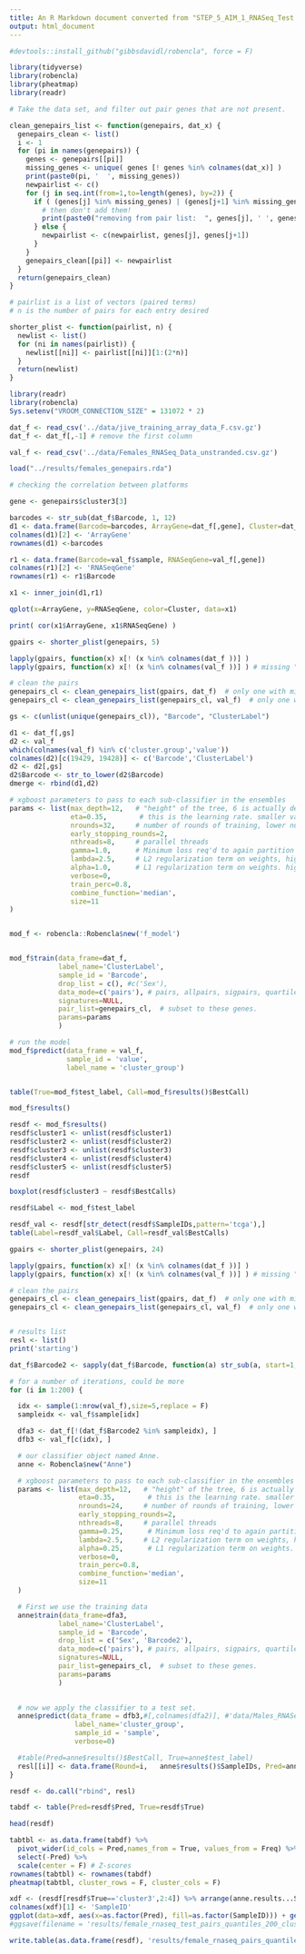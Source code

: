 ```yaml
---
title: An R Markdown document converted from "STEP_5_AIM_1_RNASeq_Test.ipynb"
output: html_document
---
```



```r
#devtools::install_github("gibbsdavidl/robencla", force = F)
```

```r
library(tidyverse)
library(robencla)
library(pheatmap)
library(readr)
```


```r




# Take the data set, and filter out pair genes that are not present.

clean_genepairs_list <- function(genepairs, dat_x) {
  genepairs_clean <- list()
  i <- 1
  for (pi in names(genepairs)) {
    genes <- genepairs[[pi]]
    missing_genes <- unique( genes [! genes %in% colnames(dat_x)] )
    print(paste0(pi, '  ', missing_genes))
    newpairlist <- c()
    for (j in seq.int(from=1,to=length(genes), by=2)) {
      if ( (genes[j] %in% missing_genes) | (genes[j+1] %in% missing_genes) ) {
        # then don't add them!
        print(paste0("removing from pair list:  ", genes[j], ' ', genes[j+1]))
      } else {
        newpairlist <- c(newpairlist, genes[j], genes[j+1])
      }
    }
    genepairs_clean[[pi]] <- newpairlist
  }
  return(genepairs_clean)
}

# pairlist is a list of vectors (paired terms)
# n is the number of pairs for each entry desired

shorter_plist <- function(pairlist, n) {
  newlist <- list()
  for (ni in names(pairlist)) {
    newlist[[ni]] <- pairlist[[ni]][1:(2*n)]
  }
  return(newlist)  
}


```

```r


library(readr)
library(robencla)
Sys.setenv("VROOM_CONNECTION_SIZE" = 131072 * 2)

dat_f <- read_csv('../data/jive_training_array_data_F.csv.gz')
dat_f <- dat_f[,-1] # remove the first column

val_f <- read_csv('../data/Females_RNASeq_Data_unstranded.csv.gz')

load("../results/females_genepairs.rda")

```
```r

# checking the correlation between platforms

gene <- genepairs$cluster3[3]

barcodes <- str_sub(dat_f$Barcode, 1, 12)
d1 <- data.frame(Barcode=barcodes, ArrayGene=dat_f[,gene], Cluster=dat_f$ClusterLabel)
colnames(d1)[2] <- 'ArrayGene'
rownames(d1) <-barcodes

r1 <- data.frame(Barcode=val_f$sample, RNASeqGene=val_f[,gene])
colnames(r1)[2] <- 'RNASeqGene'
rownames(r1) <- r1$Barcode

x1 <- inner_join(d1,r1)

qplot(x=ArrayGene, y=RNASeqGene, color=Cluster, data=x1)

print( cor(x1$ArrayGene, x1$RNASeqGene) )
```



```r

gpairs <- shorter_plist(genepairs, 5)

lapply(gpairs, function(x) x[! (x %in% colnames(dat_f ))] )
lapply(gpairs, function(x) x[! (x %in% colnames(val_f ))] ) # missing "FABP5"  "CD24"   "LGALS3"

# clean the pairs
genepairs_cl <- clean_genepairs_list(gpairs, dat_f)  # only one with missing genes
genepairs_cl <- clean_genepairs_list(genepairs_cl, val_f)  # only one with missing genes

gs <- c(unlist(unique(genepairs_cl)), "Barcode", "ClusterLabel")

d1 <- dat_f[,gs]
d2 <- val_f
which(colnames(val_f) %in% c('cluster.group','value'))
colnames(d2)[c(19429, 19428)] <- c('Barcode','ClusterLabel')
d2 <- d2[,gs]
d2$Barcode <- str_to_lower(d2$Barcode)
dmerge <- rbind(d1,d2)

# xgboost parameters to pass to each sub-classifier in the ensembles
params <- list(max_depth=12,   # "height" of the tree, 6 is actually default. I think about 12 seems better.  (xgboost parameter)
               eta=0.35,        # this is the learning rate. smaller values slow it down, more  conservative   (xgboost parameter)
               nrounds=32,     # number of rounds of training, lower numbers less overfitting (potentially)  (xgboost parameter)
               early_stopping_rounds=2,
               nthreads=8,     # parallel threads
               gamma=1.0,      # Minimum loss req'd to again partition a leaf node. higher number ~ more conservative (xgboost)
               lambda=2.5,     # L2 regularization term on weights, higher number ~ more conservative (xgboost parameter)
               alpha=1.0,      # L1 regularization term on weights. higher number ~ more conservative (xgboost parameter)
               verbose=0,
               train_perc=0.8,
               combine_function='median',
               size=11
)


mod_f <- robencla::Robencla$new('f_model')


mod_f$train(data_frame=dat_f,
            label_name='ClusterLabel',
            sample_id = 'Barcode',
            drop_list = c(), #c('Sex'),
            data_mode=c('pairs'), # pairs, allpairs, sigpairs, quartiles, tertiles, binarize, ranks, original #
            signatures=NULL,
            pair_list=genepairs_cl,  # subset to these genes.
            params=params
            )

# run the model
mod_f$predict(data_frame = val_f, 
              sample_id = 'value',
              label_name = 'cluster_group')


table(True=mod_f$test_label, Call=mod_f$results()$BestCall)

mod_f$results()

```


```r
resdf <- mod_f$results()
resdf$cluster1 <- unlist(resdf$cluster1)
resdf$cluster2 <- unlist(resdf$cluster2)
resdf$cluster3 <- unlist(resdf$cluster3)
resdf$cluster4 <- unlist(resdf$cluster4)
resdf$cluster5 <- unlist(resdf$cluster5)
resdf

boxplot(resdf$cluster3 ~ resdf$BestCalls)

resdf$Label <- mod_f$test_label

resdf_val <- resdf[str_detect(resdf$SampleIDs,pattern='tcga'),]
table(Label=resdf_val$Label, Call=resdf_val$BestCalls)

```



```r
gpairs <- shorter_plist(genepairs, 24)

lapply(gpairs, function(x) x[! (x %in% colnames(dat_f ))] )
lapply(gpairs, function(x) x[! (x %in% colnames(val_f ))] ) # missing "FABP5"  "CD24"   "LGALS3"

# clean the pairs
genepairs_cl <- clean_genepairs_list(gpairs, dat_f)  # only one with missing genes
genepairs_cl <- clean_genepairs_list(genepairs_cl, val_f)  # only one with missing genes


# results list
resl <- list()
print('starting')

dat_f$Barcode2 <- sapply(dat_f$Barcode, function(a) str_sub(a, start=1, end=12))

# for a number of iterations, could be more
for (i in 1:200) {

  idx <- sample(1:nrow(val_f),size=5,replace = F)
  sampleidx <- val_f$sample[idx]

  dfa3 <- dat_f[!(dat_f$Barcode2 %in% sampleidx), ]
  dfb3 <- val_f[c(idx), ]

  # our classifier object named Anne.
  anne <- Robencla$new("Anne")

  # xgboost parameters to pass to each sub-classifier in the ensembles
  params <- list(max_depth=12,   # "height" of the tree, 6 is actually default. I think about 12 seems better.  (xgboost parameter)
                 eta=0.35,        # this is the learning rate. smaller values slow it down, more  conservative   (xgboost parameter)
                 nrounds=24,     # number of rounds of training, lower numbers less overfitting (potentially)  (xgboost parameter)
                 early_stopping_rounds=2,
                 nthreads=8,     # parallel threads
                 gamma=0.25,      # Minimum loss req'd to again partition a leaf node. higher number ~ more conservative (xgboost)
                 lambda=2.5,     # L2 regularization term on weights, higher number ~ more conservative (xgboost parameter)
                 alpha=0.25,      # L1 regularization term on weights. higher number ~ more conservative (xgboost parameter)
                 verbose=0,
                 train_perc=0.8,
                 combine_function='median',
                 size=11
  )

  # First we use the training data
  anne$train(data_frame=dfa3,
            label_name='ClusterLabel',
            sample_id = 'Barcode',
            drop_list = c('Sex', 'Barcode2'),
            data_mode=c('pairs'), # pairs, allpairs, sigpairs, quartiles, tertiles, binarize, ranks, original #
            signatures=NULL,
            pair_list=genepairs_cl,  # subset to these genes.
            params=params
            )

  
  # now we apply the classifier to a test set.
  anne$predict(data_frame = dfb3,#[,colnames(dfa2)], #'data/Males_RNASeq_Data_v3.csv',
                label_name='cluster_group',
                sample_id = 'sample',
                verbose=0)

  #table(Pred=anne$results()$BestCall, True=anne$test_label)
  resl[[i]] <- data.frame(Round=i,   anne$results()$SampleIDs, Pred=anne$results()$BestCall, True=anne$test_label)
}

```


```r
resdf <- do.call("rbind", resl)

tabdf <- table(Pred=resdf$Pred, True=resdf$True)
```

```r
head(resdf)
```


```r
tabtbl <- as.data.frame(tabdf) %>% 
  pivot_wider(id_cols = Pred,names_from = True, values_from = Freq) %>% 
  select(-Pred) %>%
  scale(center = F) # Z-scores
rownames(tabtbl) <- rownames(tabdf)
pheatmap(tabtbl, cluster_rows = F, cluster_cols = F)

```




```r
xdf <- (resdf[resdf$True=='cluster3',2:4]) %>% arrange(anne.results...SampleIDs)
colnames(xdf)[1] <- 'SampleID'
ggplot(data=xdf, aes(x=as.factor(Pred), fill=as.factor(SampleID))) + geom_bar() + xlab("Predicted Cluster")
#ggsave(filename = 'results/female_rnaseq_test_pairs_quantiles_200_cluster1.png')
```


```r

write.table(as.data.frame(resdf), 'results/female_rnaseq_pairs_quantiles_round3_200.csv', sep=',', quote = F, row.names = F)

```


